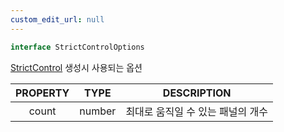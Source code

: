 ```yaml
---
custom_edit_url: null
---
```


```ts
interface StrictControlOptions
```

<div>

</div>

[StrictControl](StrictControl) 생성시 사용되는 옵션

|PROPERTY|TYPE|DESCRIPTION|
|:---:|:---:|:---:|
|count|number|최대로 움직일 수 있는 패널의 개수|

